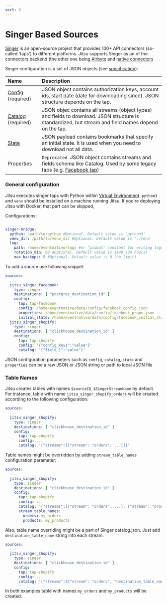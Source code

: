 ```yaml
---
sort: 9
---
```


# Singer Based Sources

[Singer](https://www.singer.io/) is an open-source project that provides 100+ API connectors (so-called 'taps') to different platforms. Jitsu supports Singer
as an of the connectors backend (the other one being [Airbyte](/docs/sources-configuration/airbyte) and [native connectors](/docs/sources-configuration)

Singer configuration is a set of JSON objects (see [specification](https://github.com/singer-io/getting-started/blob/master/docs/SPEC.md#input)):

| Name | Description |
| :--- | :--- |
| [Config](https://github.com/singer-io/getting-started/blob/master/docs/SPEC.md#config) (required) | JSON object contains authorization keys, account ids, start date (date for downloading since). JSON structure depends on the tap. |
| [Catalog](https://github.com/singer-io/getting-started/blob/master/docs/SPEC.md#catalog) (required) | JSON objec contains all streams (object types) and fields to download. JSON structure is standardized, but stream and field names depend on the tap. |
| [State](https://github.com/singer-io/getting-started/blob/master/docs/SPEC.md#state) | JSON payload contains bookmarks that specify an initial state. It is used when you need to download not all data. |
| Properties | `Deprecated`. JSON object contains streams and fields schema like Catalog. Used by some legacy taps (e.g. [Facebook tap](https://github.com/singer-io/tap-facebook)) |

### General configuration

Jitsu executes singer taps with Python within [Virtual Environment](https://docs.python.org/3/tutorial/venv.html). `python3` and `venv` should be installed
on a machine running Jitsu. If you're deploying Jitsu with Docker, that part can be skipped,

Configurations:

```yaml

singer-bridge:
  python: /path/to/python #Optional. Default value is 'python3'
  venv_dir: /path/to/venv_dir #Optional. Default value is './venv'
  log:
    path: /home/eventnative/logs #or "global" constant for writing logs to stdout
    rotation_min: 60 #Optional. Default value is 1440 (24 hours)
    max_backups: 5 #Optional. Default value is 0 (no limit)
```

To add a source use following snippet:

```yaml
sources:
  ...
  jitsu_singer_facebook:
    type: singer
    destinations: [ "postgres_destination_id" ]
    config:
      tap: tap-facebook
      config: /home/eventnative/data/config/facebook_config.json
      properties: /home/eventnative/data/config/facebook_props.json
      initial_state: /home/eventnative/data/config/facebook_initial_state.json
  jitsu_singer_shopify:
    type: singer
    destinations: [ "clickhouse_destination_id" ]
    config:
      tap: tap-shopify
      config: '{"config_key1":"value"}'
      catalog: '{"field_1":"value"}'

```


<Hint>
    JSON configuration parameters such as <code inline="true">config</code>, <code inline="true">catalog</code>, <code inline="true">state</code> and <code inline="true">properties</code> can be a raw JSON or JSON string or path to local JSON file
</Hint>

### Table Names

Jitsu creates tables with names `$sourceID_$SingerStreamName` by default. For instance, table with name `jitsu_singer_shopify_orders` will be created according to the following configuration:

```yaml
sources:
  ...
  jitsu_singer_shopify:
    type: singer
    destinations: [ "clickhouse_destination_id" ]
    config:
      tap: tap-shopify
      config: ...
      catalog: '{"streams":[{"stream": "orders", ...}]}'

```

Table names might be overridden by adding `stream_table_names` configuration parameter:

```yaml
sources:
  ...
  jitsu_singer_shopify:
    type: singer
    destinations: [ "clickhouse_destination_id" ]
    config:
      tap: tap-shopify
      config: ...
      catalog: '{"streams":[{"stream": "orders", ...}, {"stream": "products", ...}]}'
      stream_table_names:
        orders: my_orders
        products: my_products
```

Also, table name overriding might be a part of Singer catalog.json. Just add `destination_table_name` string into each stream:

```yaml
sources:
  ...
  jitsu_singer_shopify:
    type: singer
    destinations: [ "clickhouse_destination_id" ]
    config:
      tap: tap-shopify
      config: ...
      catalog: '{"streams":[{"stream": "orders", "destination_table_name":"my_orders", ...}, {"stream": "products", "destination_table_name":"my_products", ...}]}'
```

In both examples table with names `my_orders` and `my_products` will be created.